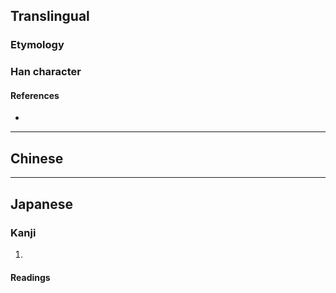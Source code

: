 {{character info/new}}
{{also|業|北}}<!-- may be replaced by zh-forms -->
==Translingual==
{{stroke order}}

===Etymology===
{{Han simp|業|f=𦍎|t=&nbsp;}}

===Han character===
{{Han char|rn=1|rad=一|as=04|sn=5|four=|canj=TC,XTC|ids=⿶䒑⿰丨丨}}

====References====
* {{Han ref|kx=0078.021|hdz=10015.040|uh=4E1A|ud=19994}}

----

==Chinese==
{{zh-see|業}}

----

==Japanese==

===Kanji===
{{ja-kanji|grade=|rs=一04}}

# {{alternative form of|北|lang=ja}}

====Readings====
{{ja-readings
|goon=[[ほく]] (hoku)
|kanon=[[ほく]] (hoku)
|kun=[[きた]] (kita), [[にげる]] (nigeru)}}
